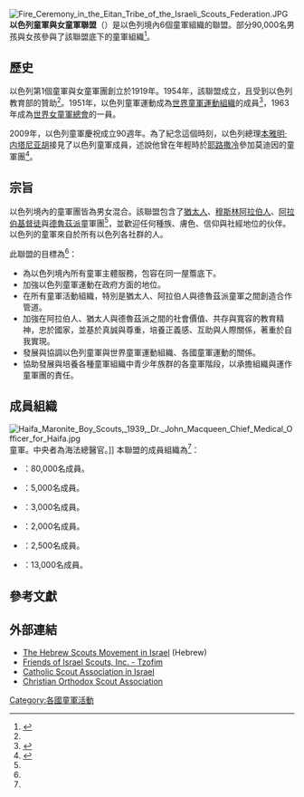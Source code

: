 {{Infobox WorldScouting
| image =Israel Boy and Girl Scouts Federation.png
| image-size =
| caption =
| name = 以色列童軍與女童軍聯盟
| headquarters = 菲利普之家（{{lang|en|Philips House}}）
| location =
| country = [[以色列|以色列]]
| f-date = 1954年
| members = 100,000人
| chiefscouttitle = 會長
| chiefscout = Moris Zilca
| chiefscouttitle2 = 總領袖
| chiefscout2 = Ilan Zilka
| chiefscouttitle3 = 總監
| chiefscout3 = Amos Ilani
| affiliation = [[世界女童軍總會|世界女童軍總會]]<br /> [[世界童軍運動組織|世界童軍運動組織]]
}}
[[File:Fire_Ceremony_in_the_Eitan_Tribe_of_the_Israeli_Scouts_Federation.JPG|thumb]]
'''以色列童軍與女童軍聯盟'''（{{lang-he|התאחדות הצופים והצופות בישראל}}）是以色列境內6個童軍組織的聯盟。部分90,000名男孩與女孩參與了該聯盟底下的童軍組織<ref name=scoutfederation>{{cite web|title=About The Scouts Federation - Eng|url=http://www.zofim.org.il/troop_info.asp?item_id=581537407396&troop_id=293882449|website=Hebrew Scouts Movement in Israel|date=27 December 2012|accessdate=24 July 2015|archive-date=2017-08-02|archive-url=https://web.archive.org/web/20170802090341/http://www.zofim.org.il/troop_info.asp?item_id=581537407396&troop_id=293882449|dead-url=no}}</ref>。

==歷史==
以色列第1個童軍與女童軍團創立於1919年。1954年，該聯盟成立，且受到以色列教育部的贊助<ref name=scoutfederation/>。1951年，以色列童軍運動成為[[世界童軍運動組織|世界童軍運動組織]]的成員<ref>{{cite web |url=http://www.scout.org/en/around_the_world/countries/national_scout_organisations/some_statistics |title=存档副本 |accessdate=2007-02-03 |deadurl=yes |archiveurl=https://web.archive.org/web/20100402025708/http://www.scout.org/en/around_the_world/countries/national_scout_organisations/some_statistics |archivedate=2010-04-02 }}</ref>，1963年成為[[世界女童軍總會|世界女童軍總會]]的一員。

2009年，以色列童軍慶祝成立90週年。為了紀念這個時刻，以色列總理[[本雅明·内塔尼亚胡|本雅明·内塔尼亚胡]]接見了以色列童軍成員，述說他曾在年輕時於[[耶路撒冷|耶路撒冷]]參加莫迪因的童軍團<ref>{{cite web |last=Sredni |first=Yonatan |title=Scout’s Honor? |date=June 2008 |work=Jewish Magazine |url=http://www.jewishmag.com/135mag/scouts_honor/scouts_honor.htm |accessdate=2016-11-13 |archive-date=2016-03-03 |archive-url=https://web.archive.org/web/20160303215125/http://www.jewishmag.com/135mag/scouts_honor/scouts_honor.htm |dead-url=no }}</ref>。

==宗旨==
以色列境內的童軍團皆為男女混合。該聯盟包含了[[猶太人|猶太人]]、[[穆斯林|穆斯林]][[阿拉伯人|阿拉伯人]]、[[阿拉伯基督徒|阿拉伯基督徒]]與[[德魯茲派|德魯茲派]]童軍團<ref name=scoutfederation/>，並歡迎任何種族、膚色、信仰與社經地位的伙伴。以色列的童軍來自於所有以色列各社群的人。

此聯盟的目標為<ref name=scoutfederation/>：
* 為以色列境內所有童軍主體服務，包容在同一屋簷底下。
* 加強以色列童軍運動在政府方面的地位。
* 在所有童軍活動組織，特別是猶太人、阿拉伯人與德魯茲派童軍之間創造合作管道。
* 加強在阿拉伯人、猶太人與德魯茲派之間的社會價值、共存與寬容的教育精神，忠於國家，並基於真誠與尊重，培養正義感、互助與人際關係，著重於自我實現。
* 發展與協調以色列童軍與世界童軍運動組織、各國童軍運動的關係。
* 協助發展與培養各種童軍組織中青少年族群的各童軍階段，以承擔組織與運作童軍團的責任。

==成員組織==
[[File:Haifa_Maronite_Boy_Scouts,_1939,_Dr._John_Macqueen_Chief_Medical_Officer_for_Haifa.jpg|thumb]]童軍。中央者為海法總醫官{{le|約翰·麥肯 (以色列)|John Macqueen|約翰·麥肯}}。]]
本聯盟的成員組織為<ref name=scoutfederation/>：
* {{le|以色列希伯來人童軍運動|Hebrew Scouts Movement in Israel}}：80,000名成員。
* {{le|以色列德魯茲派童軍總會|Israel Druze Scouts Association}}：5,000名成員。
* {{le|以色列天主教童軍總會|Catholic Scout Association in Israel}}：3,000名成員。
* {{le|以色列穆斯林童軍總會|Israel Muslim Scouts Association}}：2,000名成員。
* {{le|基督宗主教童軍總會|Christian Orthodox Scout Association}}：2,500名成員。
* {{le|阿拉伯學校童軍總會|Arab School Scouts Association}}：13,000名成員。

==參考文獻==
{{reflist}}

==外部連結==
* [http://www.zofim.org.il/ The Hebrew Scouts Movement in Israel]{{Wayback|url=http://www.zofim.org.il/ |date=20150626135523 }} (Hebrew)
* [http://www.israelscouts.org/ Friends of Israel Scouts, Inc. - Tzofim]{{Wayback|url=http://www.israelscouts.org/ |date=20161027150955 }}
* [https://web.archive.org/web/20171113013841/http://www.csaii.org/ Catholic Scout Association in Israel]
* [https://web.archive.org/web/20110515092342/http://www.scout-orthodox.org/site/default.asp?lang=EN Christian Orthodox Scout Association]

{{Clear}}
{{WOSM|european}}

[[Category:各國童軍活動|Category:各國童軍活動]]